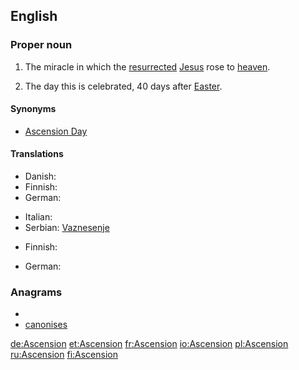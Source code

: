 {{also|ascension|ascensión|Ascensión}}
==English==

===Proper noun===
{{en-proper noun}}

# {{Christianity}} The miracle in which the [[resurrected]] [[Jesus]] rose to [[heaven]].
# The day this is celebrated, 40 days after [[Easter]].

====Synonyms====
* {{sense|day}} [[Ascension Day]]

====Translations====
{{trans-top|Christian miracle}}
* Danish: {{t|da|himmelfart|c}}
* Finnish: {{t-|fi|taivaaseenastuminen}}
* German: {{t+|de|Christi Himmelfahrt}}
{{trans-mid}}
* Italian: {{t-|it|Ascensione|f}}
* Serbian: [[Vaznesenje]] {{n}}
{{trans-bottom}}
{{trans-top|day celebrated}}
* Finnish: {{t+|fi|helatorstai}}
{{trans-mid}}
* German: {{t+|de|Himmelfahrt|f}}
{{trans-bottom}}

===Anagrams===
* {{alphagram|aceinnoss}}
* [[canonises#English|canonises]]

[[de:Ascension]]
[[et:Ascension]]
[[fr:Ascension]]
[[io:Ascension]]
[[pl:Ascension]]
[[ru:Ascension]]
[[fi:Ascension]]